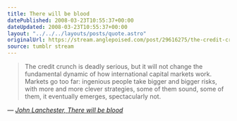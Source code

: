 ```yaml
---
title: There will be blood
datePublished: 2008-03-23T10:55:37+00:00
dateUpdated: 2008-03-23T10:55:37+00:00
layout: "../../../layouts/posts/quote.astro"
originalUrl: https://stream.anglepoised.com/post/29616275/the-credit-crunch-is-deadly-serious-but-it-will
source: tumblr stream
---
```


> The credit crunch is deadly serious, but it will not change the fundamental dynamic of how international capital markets work. Markets go too far: ingenious people take bigger and bigger risks, with more and more clever strategies, some of them sound, some of them, it eventually emerges, spectacularly not.

— <cite>[John Lanchester, _There will be blood_](https://www.theguardian.com/business/2008/mar/22/creditcrunch.marketturmoil)</cite>
